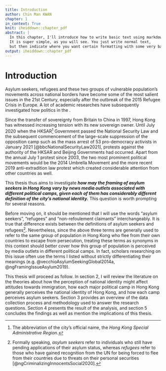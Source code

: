 ```yaml
---
title: Introduction
author: Chin Man KWAN
chapter: 1
in_context: True
knit: iheiddown::chapter_pdf
abstract: |
  In this chapter, I'll introduce how to write basic text using markdown.
  It is super simple, as you will see. You just write normal text,
  but then indicate where you want certain formatting with some very basic 'markup'.
output: iheiddown::chapter_pdf
---
```


\setcounter{chapter}{0}

# Introduction {#intro}

Asylum seekers, refugees and these two groups of vulnerable population's movements across national borders have become some of the most salient issues in the 21st Century, especially after the outbreak of the 2015 Refugee Crisis in Europe. A lot of academic researches have subsequently investigated how politics in the .

Since the transfer of sovereignty from Britain to China in 1997, Hong Kong has witnessed increasing tension with its new sovereign owner. Until July 2020 when the HKSAR[^1] Government passed the National Security Law and the subsequent commencement of the large-scale suppression of the opposition camp such as the mass arrest of 53 pro-democracy activists in January 2021 [@bbcNationalSecurityLaw2021], protests against the authority of the HKSAR and Beijing Governments had occurred. Apart from the annual July 1 protest since 2003, the two most prominent political movements would be the 2014 Umbrella Movement and the more recent 2019 anti-extradition law protest which created considerable attention from other countries as well.

[^1]: The abbreviation of the city's official name, the *Hong Kong Special Administrative Region.*

This thesis thus aims to investigate ***how may the framing of asylum seekers in Hong Kong vary by news media outlets associated with different political camps, given each of them has considerably different definition of the city's national identity.*** This question is worth prompting for several reasons.

Before moving on, it should be mentioned that I will use the words "asylum seekers", "refugees" and "non-refoulement claimants" interchangeably. It is true that difference exists between the definitions of asylum seekers and refugees[^2]. Nevertheless, since the above three terms are generally used to refer to the same group of population in Hong Kong who flee from their own countries to escape from persecution, treating these terms as synonyms in this context should better cover how this group of population is perceived by media outlets in different political camps. In fact, scholars researching on this issue often use the terms I listed without strictly differentiating their meanings (e.g. @vecchioAsylumSeekingGlobal2014a, @ngFramingIssueAsylum2019).

[^2]: Formally speaking, *asylum seekers* refer to individuals who still have pending applications of their asylum status, whereas *refugees* refer to those who have gained recognition from the UN for being forced to flee from their countries due to threats on their personal securities [@ngCriminalizingInnocentsSocial2020].

This thesis will proceed as follow. In section 2, I will review the literature on the theories about how the perception of national identity might affect attitudes towards immigration, how each major political camp in Hong Kong generally perceives the national identity of Hong Kong, and how each camp perceives asylum seekers. Section 3 provides an overview of the data collection process and methodology used to answer the research questions. Section 4 presents the result of the analysis, and section 5 concludes the findings as well as mention the implications of this thesis.
